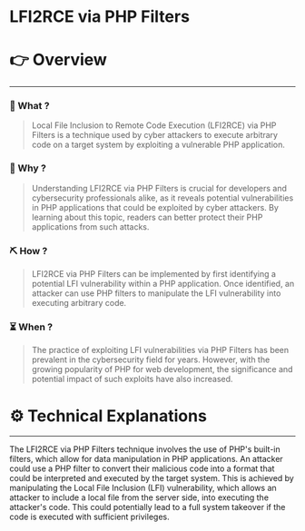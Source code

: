 # LFI2RCE via PHP Filters


# 👉 Overview

---

### 👀 What ?

> Local File Inclusion to Remote Code Execution (LFI2RCE) via PHP Filters is a technique used by cyber attackers to execute arbitrary code on a target system by exploiting a vulnerable PHP application.
> 

### 🧐 Why ?

> Understanding LFI2RCE via PHP Filters is crucial for developers and cybersecurity professionals alike, as it reveals potential vulnerabilities in PHP applications that could be exploited by cyber attackers. By learning about this topic, readers can better protect their PHP applications from such attacks.
> 

### ⛏️ How ?

> LFI2RCE via PHP Filters can be implemented by first identifying a potential LFI vulnerability within a PHP application. Once identified, an attacker can use PHP filters to manipulate the LFI vulnerability into executing arbitrary code.
> 

### ⏳ When ?

> The practice of exploiting LFI vulnerabilities via PHP Filters has been prevalent in the cybersecurity field for years. However, with the growing popularity of PHP for web development, the significance and potential impact of such exploits have also increased.
> 

# ⚙️ Technical Explanations

---

The LFI2RCE via PHP Filters technique involves the use of PHP's built-in filters, which allow for data manipulation in PHP applications. An attacker could use a PHP filter to convert their malicious code into a format that could be interpreted and executed by the target system. This is achieved by manipulating the Local File Inclusion (LFI) vulnerability, which allows an attacker to include a local file from the server side, into executing the attacker's code. This could potentially lead to a full system takeover if the code is executed with sufficient privileges.
